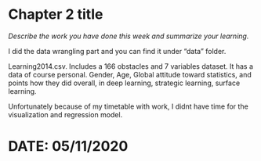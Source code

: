 # Chapter 2 title

*Describe the work you have done this week and summarize your learning.*

I did the data wrangling part and you can find it under "data" folder.

Learning2014.csv. Includes a 166 obstacles and 7 variables dataset. It has a data of course personal. Gender, Age, Global attitude toward statistics, and points how they did overall, in deep learning, strategic learning, surface learning. 

Unfortunately because of my timetable with work, I didnt have time for the visualization and regression model. 

# DATE: 05/11/2020
